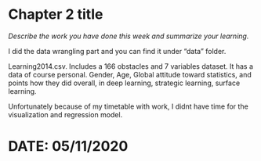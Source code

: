 # Chapter 2 title

*Describe the work you have done this week and summarize your learning.*

I did the data wrangling part and you can find it under "data" folder.

Learning2014.csv. Includes a 166 obstacles and 7 variables dataset. It has a data of course personal. Gender, Age, Global attitude toward statistics, and points how they did overall, in deep learning, strategic learning, surface learning. 

Unfortunately because of my timetable with work, I didnt have time for the visualization and regression model. 

# DATE: 05/11/2020
